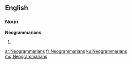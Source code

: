 ==English==

===Noun===
'''Neogrammarians'''

# {{plural of|[[Neogrammarian]]}}

[[ar:Neogrammarians]]
[[fr:Neogrammarians]]
[[ku:Neogrammarians]]
[[mg:Neogrammarians]]